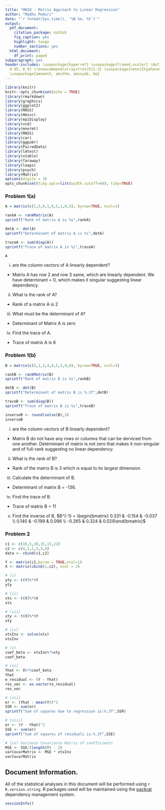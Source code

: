 ```yaml
---
title: "HW10 - Matrix Approach to Linear Regression"
author: "Madhu Peduri"
date: "`r format(Sys.time(), '%B %e, %Y')`"
output:
  pdf_document:
    citation_package: natbib
    fig_caption: yes
    highlight: tango
    number_sections: yes
  html_document:
    df_print: paged
subparagraph: yes
header-includes: \usepackage{hyperref} \usepackage{framed,xcolor} \definecolor{shadecolor}{rgb}{0.99,
  0.95, 0.9} \renewcommand\arraystretch{1.5} \usepackage[none]{hyphenat} \raggedright
  \usepackage{amsmath, amsthm, amssymb, bm}
---
```


  
```r
library(knitr)
knitr::opts_chunk$set(echo = TRUE)
library(rmarkdown)
library(graphics)
library(ggplot2)
library(MASS)
library(Hmisc)
library(epiDisplay)
library(vcd)
library(mnormt)
library(MASS)
library(car)
library(ggpubr)
library(PairedData)
library(lmtest)
library(xtable)
library(faraway)
library(leaps)
library(psych)
library(Matrix)
options(digits = 3)
opts_chunk$set(tidy.opts=list(width.cutoff=60), tidy=TRUE)
```

### Problem 1(a) 

```r
A = matrix(c(1,5,0,1,0,5,1,0,5), byrow=TRUE, ncol=3)

rankA <- rankMatrix(A)
sprintf("Rank of matrix A is %i",rankA)

detA <- det(A)
sprintf("Determinant of matrix A is %i",detA)

traceA <- sum(diag(A))
sprintf("Trace of matrix A is %i",traceA)

A
```

(i) are the column vectors of A linearly dependent?
- Matrix A has row 2 and row 3 same, which are linearly dependent. We have determinant = 0, which makes it singular suggesting linear dependency.

(ii) What is the rank of A?
- Rank of a matrix A is 2

(iii) What must be the determinant of A?
- Determinant of Matrix A is zero

(iv) Find the trace of A.
- Trace of matrix A is 6

### Problem 1(b)

```r
B = matrix(c(5,1,3,4,0,5,1,9,6), byrow=TRUE, ncol=3)

rankB <- rankMatrix(B)
sprintf("Rank of matrix B is %i",rankB)

detB <- det(B)
sprintf("Determinant of matrix B is %.2f",detB)

traceB <- sum(diag(B))
sprintf("Trace of matrix B is %i",traceB)

inverseB <- round(solve(B),3)
inverseB
```

(i) are the column vectors of B linearly dependent?
- Matrix B do not have any rows or columns that can be derviced from one another. Determinant of matrix is not zero that makes it non-singular and of full-rank suggesting no linear dependency. 
(ii) What is the rank of B?
- Rank of the matrix B is 3 which is equal to its largest dimension. 
(iii) Calculate the determinant of B.
- Determinant of matrix B = -136.
(iv) Find the trace of B.
- Trace of matrix B = 11
(v) Find the inverse of B,
$B^{-1} = \begin{bmatrix} 0.331 & -0.154 & -0.037 \\ 0.140 & -0.199 &  0.096 \\ -0.265 &  0.324 &  0.029\end{bmatrix}$

### Problem 2

```r

c1 <- c(16,5,10,15,13,22)
c2 <- c(4,1,2,3,3,4)
data <- cbind(c1,c2)

Y <- matrix(c1,byrow = TRUE,ncol=1)
X <- matrix(cbind(1,c2), ncol = 2)

# (i)
yty <- t(Y)%*%Y
yty

# (ii)
xtx <- t(X)%*%X
xtx

# (iii)
xty <- t(X)%*%Y
xty

# (iv)
xtxInv <- solve(xtx)
xtxInv

# (v)
coef_beta <- xtxInv%*%xty
coef_beta

# (vi)
Yhat <- X%*%coef_beta
Yhat
e_residual <- (Y - Yhat)
res_vec <- as.vector(e_residual)
res_vec

# (vii)
er <- (Yhat - mean(Y))^2
SSR <- sum(er)
sprintf("Sum of squares due to regression is:%.3f",SSR)

# (viii)
er <- (Y - Yhat)^2
SSE <- sum(er)
sprintf("Sum of squares of residuals is:%.3f",SSE)

# (ix) Variance Covariance Matrix of coefficients 
MSE <- SSE/(length(Y) - 2)
varCovarMatrix <- MSE * xtxInv
varCovarMatrix
```

## Document Information.

All of the statistical analyses in this document will be performed using `r R.version.string`.  R packages used will be maintained using the [packrat](http://rstudio.github.io/packrat/) dependency management system.  

```r
sessionInfo()
```

